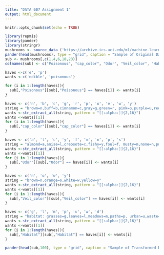 ```yaml
---
title: "DATA 607 Assignment 1"
output: html_document
---
```


```r
knitr::opts_chunk$set(echo = TRUE)
```

```r
library(repmis)
library(pander)
library(stringr)
mushrooms <- source_data ('https://archive.ics.uci.edu/ml/machine-learning-databases/mushroom/agaricus-lepiota.data')
pander(head(mushrooms), type = "grid", caption = "Sample of Original Dataset")
sub <- mushrooms[,c(1,4,6,18,23)]
colnames(sub) <- c("Poisonous", "cap_color", "Odor", "Veil_color", "Habitat")

haves <-c('e', 'p')
wants <-c('edible', 'poisonous')

for (i in 1:length(haves)){
  sub[,"Poisonous"][sub[,"Poisonous"] == haves[i]] <- wants[i]
}

haves <- c('n', 'b', 'c', 'g', 'r', 'p', 'u', 'e', 'w', 'y')
string = "brown=n,buff=b,cinnamon=c,gray=g,green=r, pink=p,purple=u,red=e,white=w,yellow=y"
wants <-str_extract_all(string, pattern = "[[:alpha:]]{2,16}")
wants <-wants[[1]]
for (i in 1:length(haves)){
  sub[,"cap_color"][sub[,"cap_color"] == haves[i]] <- wants[i]
}

haves <- c('a', 'l', 'c', 'y', 'f', 'm', 'n', 'p', 's')
string = "almond=a,anise=l,creosote=c,fishy=y,foul=f, musty=m,none=n,pungent=p,spicy=s"
wants <-str_extract_all(string, pattern = "[[:alpha:]]{2,16}")
wants <-wants[[1]]
for (i in 1:length(haves)){
  sub[,"Odor"][sub[,"Odor"] == haves[i]] <- wants[i]
}

haves <- c('n', 'o', 'w', 'y')
string = "brown=n,orange=o,white=w,yellow=y"
wants <-str_extract_all(string, pattern = "[[:alpha:]]{2,16}")
wants <-wants[[1]]
for (i in 1:length(haves)){
  sub[,"Veil_color"][sub[,"Veil_color"] == haves[i]] <- wants[i]
}

haves <- c('g', 'l', 'm', 'p', 'u', 'w', 'd')
string = "habitat: grasses=g,leaves=l,meadows=m,paths=p, urban=u,waste=w,woods=d"
wants <-str_extract_all(string, pattern = "[[:alpha:]]{2,16}")
wants <-wants[[1]]
for (i in 1:length(haves)){
  sub[,"Habitat"][sub[,"Habitat"] == haves[i]] <- wants[i]
}

pander(head(sub,100), type = "grid", caption = "Sample of Transformed Dataset")
```
